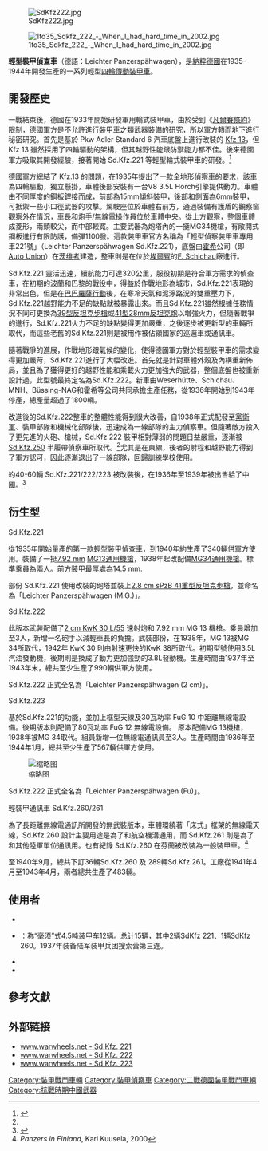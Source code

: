 {{多個問題|
{{fansite|time=2017-03-29T11:22:10+00:00}}
{{roughtranslation|time=2017-03-29T11:22:10+00:00}}
{{citation style|time=2017-03-29T08:00:41+00:00}}
}}
{{Infobox Weapon
 |name= 輕型裝甲偵查車<br>Leichter Panzerspähwagen 
 |image= File:IWM-E-3776-SdKfz-222-19410624.jpg
 |image_size= 300px
 |caption= 英军于1941年在北非战场捕获的SDKFZ
 |origin=納粹德國
 |type= [[裝甲車|裝甲車]]
 <!-- Type selection -->
 |is_ranged=
 |is_bladed=
 |is_explosive=
 |is_artillery=
 |is_vehicle=yes
 |is_missile=
 |is_UK=
 <!-- Service history -->
 |service= 
 |used_by= [[納粹德國|納粹德國]]、[[中華民國|中華民國]]
 |wars= [[第二次世界大戰|第二次世界大戰]]、[[中國抗日戰爭|中國抗日戰爭]]
 <!-- Production history -->
 |designer= Eisenwerk Weserhütte
 |design_date=
 |manufacturer= [[Auto_Union|Auto Union]]、[[F._Schichau|F. Schichau]]
 |unit_cost=
 |production_date= 1935 - 1944
 |number= 
 |variants= 
 <!-- General specifications -->
 |weight= 4,000 kg
 |length= {{convert|4.8|m|ftin|abbr=on}} 
 |part_length= 
 |width= {{convert|1.95|m|ftin|abbr=on}} 
 |height= {{convert|1.7|m|ftin|abbr=on}} 
 |diameter=
 |crew=2-3人
 <!-- Vehicle/missile specifications -->
 |armour= 5 - 14.5 mm
 |primary_armament= 1 × [[MG34|MG34]] (Sd.Kfz.221)<br/>1 × [[2_厘米_KwK_30|2 cm KwK 30 L/55]] 速射砲 (Sd.Kfz.222)
 |secondary_armament= 1 × [[MG34|MG34]] (Sd.Kfz.222) 
 |engine= [[霍希|霍希]] 3.8L V8 [[汽油機|汽油機]]
 |engine_power= {{convert|90|PS|kW hp|0|abbr=on}}
 |transmission=
 |payload_capacity=
 |fuel_capacity=
 |pw_ratio=
 |suspension=4x4
 |clearance=
 |vehicle_range= {{convert|300|km|0|abbr=on}}
 |speed= road: {{convert|80|km|0|abbr=on}}<br>cross-country: {{convert|40|km|0|abbr=on}}
 |guidance=
 }}
[[Image:SdKfz222.jpg|thumb]]

[[Image:1to35_Sdkfz_222_-_When_I_had_hard_time_in_2002.jpg|thumb]]

'''輕型裝甲偵查車'''（德語：Leichter Panzerspähwagen），是[[納粹德國|納粹德國]]在1935-1944年開發生產的一系列輕型[[四輪傳動|四輪傳動]][[裝甲車|裝甲車]]。

== 開發歷史 ==
一戰結束後，德國在1933年開始研發軍用輪式裝甲車，由於受到《[[凡爾賽條約|凡爾賽條約]]》限制，德國軍方是不允許進行裝甲車之類武器裝備的研究，所以軍方轉而地下進行秘密研究。首先是基於 Pkw Adler Standard 6 汽車底盤上進行改裝的 [[Kfz.13|Kfz 13]]，但 Kfz 13 雖然採用了四輪驅動的架構，但其越野性能跟防禦能力都不佳。後來德國軍方吸取其開發經驗，接著開始 Sd.Kfz.221 等輕型輪式裝甲車的研發。<ref name=":0">{{Cite book|title = Armoured Fighting Vehicles of World Wars I and II|url = https://archive.org/details/armouredfighting0000live|last = Livesey|first = Jack|publisher = Anness Publishing Ltd|year = 2007|isbn = 1-84476-370-6|location =|pages = [https://archive.org/details/armouredfighting0000live/page/104 104]}}</ref>

德國軍方總結了 Kfz.13 的問題，在1935年提出了一款全地形偵察車的要求，該車為四輪驅動，獨立懸掛，車體後部安裝有一台V8 3.5L Horch引擎提供動力。車體由不同厚度的鋼板銲接而成，前部為15mm傾斜裝甲，後部和側面為6mm裝甲，可抵禦一些小口徑武器的攻擊。駕駛座位於車體右前方，通過裝備有護盾的觀察窗觀察外在情況，車長和炮手/無線電操作員位於車體中央。從上方觀察，整個車體成菱形，兩頭較尖，而中部較寬。主要武器為炮塔內的一挺MG34機槍，有敞開式鋼板進行有限防護，備彈1100發。這款裝甲車官方名稱為「輕型偵察裝甲車專用車221號」（Leichter Panzerspähwagen Sd.Kfz.221），底盤由[[霍希|霍希]]公司（即[[Auto_Union|Auto Union]]）在[[茨维考|茨维考]]建造，整車則是在位於[[埃爾賓|埃爾賓]]的[[F._Schichau|F. Schichau]]廠進行。

Sd.Kfz.221 靈活迅速，續航能力可達320公里，服役初期是符合軍方需求的偵查車，在初期的波蘭和巴黎的戰役中，得益於作戰地形為城市，Sd.Kfz.221表現的非常出色，但是在[[巴巴羅薩行動|巴巴羅薩行動]]後，在寒冷天氣和泥濘路況的雙重壓力下，Sd.Kfz.221越野能力不足的缺點就被暴露出來。而且Sd.Kfz.221雖然根據任務情況不同可更換為[[PzB38/39反坦克步槍|39型反坦克步槍]]或[[SPzB41重型反坦克步槍|41型28mm反坦克炮]]以增強火力，但隨著戰爭的進行，Sd.Kfz.221火力不足的缺點變得更加嚴重，之後逐步被更新型的車輛所取代，而這些老舊的Sd.Kfz.221則是被用作被佔領國家的巡邏車或通訊車。

隨著戰爭的進展，作戰地形跟氣候的變化，使得德國軍方對於輕型裝甲車的需求變得更加嚴苛，Sd.Kfz.221進行了大幅改進。首先就是針對車體外殼及內構重新佈局，並且為了獲得更好的越野性能和乘載火力更加強大的武器，整個底盤也被重新設計過，此型號最終定名為Sd.Kfz.222。新車由Weserhütte、Schichau、MNH、Büssing-NAG和霍希等公司共同承擔生產任務，從1936年開始到1943年停產，總產量超過了1800輛。

改進後的Sd.Kfz.222整車的整體性能得到很大改善，自1938年正式配發至[[黨衛軍|黨衛軍]]、裝甲部隊和機械化部隊後，迅速成為一線部隊的主力偵察車。但隨著敵方投入了更先進的火砲、槍械，Sd.Kfz.222 裝甲相對薄弱的問題日益嚴重，逐漸被 [[Sd.Kfz._250半履带车|Sd.Kfz.250]] 半履帶偵察車所取代。<ref name=":0" />尤其是在東線，後者的射程和越野能力得到了軍方認可，因此逐漸退出了一線部隊，回歸訓練學校使用。

約40-60輛 Sd.Kfz.221/222/223 被改裝後，在1936年至1939年被出售給了中國。<ref>{{Cite book|title = The Encyclopedia of Weapons of World War II|url = https://archive.org/details/encyclopediaweap00bish_882|last = Bishop|first = Chris |publisher = Sterling Publishing Company, Inc.|year = 2002|isbn = 1586637622|location =|pages = [https://archive.org/details/encyclopediaweap00bish_882/page/84 84]}}</ref>

== 衍生型 ==
;Sd.Kfz.221
從1935年開始量產的第一款輕型裝甲偵查車，到1940年約生產了340輛供軍方使用。裝備了一挺[[7.92×57mm毛瑟|7.92 mm]] [[MG13通用機槍|MG13通用機槍]]，1938年起改配備[[MG34通用機槍|MG34通用機槍]]。標準乘員為兩人。前方裝甲最厚處為14.5 mm.

部份 Sd.Kfz.221 使用改裝的砲塔並裝上[[SPzB41重型反坦克步槍|2.8 cm sPzB 41重型反坦克步槍]]，並命名為「Leichter Panzerspähwagen (M.G.)」。

;Sd.Kfz.222
此版本武裝配備了[[2厘米KwK_30坦克炮|2 cm KwK 30 L/55]] 速射炮和 7.92 mm MG 13 機槍。乘員增加至3人，新增一名砲手以減輕車長的負擔。武裝部份，在1938年，MG 13被MG 34所取代，1942年 KwK 30 則由射速更快的KwK 38所取代。初期型號使用3.5L汽油發動機，後期則是換成了動力更加強勁的3.8L發動機。生產時間由1937年至1943年末，總共至少生產了990輛供軍方使用。

Sd.Kfz.222 正式全名為「Leichter Panzerspähwagen (2 cm)」。

;Sd.Kfz.223
基於Sd.Kfz.221的功能，並加上框型天線及30瓦功率 FuG 10 中距離無線電設備。後期版本則配備了80瓦功率 FuG 12 無線電設備。 原本配備MG 13機槍，1938年被MG 34取代。組員新增一位無線電通訊員至3人。生產時間由1936年至1944年1月，總共至少生產了567輛供軍方使用。

[[File:Captured_SdKfz_223_in_NAfrica_1942.jpg|缩略图]]

Sd.Kfz.222 正式全名為「Leichter Panzerspähwagen (Fu)」。

;輕裝甲通訊車 Sd.Kfz.260/261
為了長距離無線電通訊所開發的無武裝版本，車體環繞著「床式」框架的無線電天線，Sd.Kfz.260 設計主要用途是為了和航空機溝通用，而 Sd.Kfz.261 則是為了和其他陸軍單位通訊用。也有紀錄 Sd.Kfz.260 在芬蘭被改裝為一般裝甲車。<ref>''Panzers in Finland'', Kari Kuusela, 2000</ref>

至1940年9月，總共下訂36輛Sd.Kfz.260 及 289輛Sd.Kfz.261。工廠從1941年4月至1943年4月，兩者總共生產了483輛。

==使用者==
*{{Flag|Nazi Germany}}
*{{Flag|ROC}}：称“毫须”式4.5吨装甲车12辆。总计15辆，其中2辆SdKfz 221、1辆SdKfz 260。1937年装备陆军装甲兵团搜索营第三连。
*{{Flag|Bulgaria}}
*{{Flag|Romania}}

==參考文獻==
{{Reflist}}

==外部链接==
{{Commons|Leichter Panzerspähwagen}}
*[http://www.warwheels.net/Sdkfz221INDEX.html www.warwheels.net - Sd.Kfz. 221] {{Wayback|url=http://www.warwheels.net/Sdkfz221INDEX.html |date=20090403030937 }}
*[http://www.warwheels.net/sdkfz222INDEX.html www.warwheels.net - Sd.Kfz. 222] {{Wayback|url=http://www.warwheels.net/sdkfz222INDEX.html |date=20081017011953 }}
*[http://www.warwheels.net/sdkfz223fuINDEX.html www.warwheels.net - Sd.Kfz. 223] {{Wayback|url=http://www.warwheels.net/sdkfz223fuINDEX.html |date=20090403030942 }}

{{WWIIGermanAFVs}}
{{抗戰時期中華民國軍用車輛}}
{{WWIIRomanianAFVs}}

{{DEFAULTSORT:Leichter Panzerspahwagen}}
[[Category:裝甲戰鬥車輛|Category:裝甲戰鬥車輛]]
[[Category:裝甲偵察車|Category:裝甲偵察車]]
[[Category:二戰德國裝甲戰鬥車輛|Category:二戰德國裝甲戰鬥車輛]]
[[Category:抗戰時期中國武器|Category:抗戰時期中國武器]]